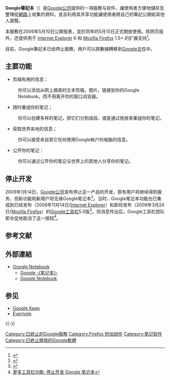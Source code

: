 {{noteTA
|G1 = IT
}}
{{Infobox website
| name           = Google Notebook
| logo           = Notebook logo.png
| url            = {{url|http://www.google.com/notebook}}
| commercial     = 免費
| language       = [[英語|英語]]
| registration   = 是
| owner          = [[Google|Google]]
| author         = [[Google|Google]]
| launch_date    = {{start date and age|2006|5|10}}
| current_status = 停止开发
}}

'''Google筆記本'''（{{lang-en|'''Google Notebook'''}}）是[[Google公司|Google公司]]提供的一項服務与软件，讓使用者方便地儲存及整理從[[網路|網路]]上收集的資料，並且利用其共享功能讓使用者將自己的筆記公開給其他人瀏覽。

本服務在2006年5月10日公開發表，並於同年的5月15日正式開放使用。除网页版外，还提供用于 [[Internet_Explorer|Internet Explorer]] 6 和 [[Mozilla_Firefox|Mozilla Firefox]] 1.5+ 的扩展支持<ref>{{Cite web |url=http://www.google.com/googlenotebook/faq.html#extensionsupport |title=What browsers does the Google Notebook extension support? |accessdate=2009-04-12 |archive-date=2006-06-16 |archive-url=https://web.archive.org/web/20060616112515/http://www.google.com/googlenotebook/faq.html#extensionsupport |dead-url=no }}</ref>。

目前，Google筆記本已经停止服務，用戶可以將數據轉移到[[Google文件|Google文件]]中。

== 主要功能 ==
* 剪辑有用的信息：
: 你可以添加从网上摘录的文本剪辑，图片，链接到你的Google Notebook，而不用离开你的窗口浏览器。

* 随时重组你的笔记；
: 你可以创建多样的笔记，把它们分割成段，或是通过拖放来重组你的笔记。

* 获取世界各地的信息；
: 你可以接受来自其它任何使用Google帐户的电脑的信息。

* 公开你的笔记：
: 你可以通过公开你的笔记与世界上的其他人分享你的笔记。

== 停止开发 ==
2009年1月14日，[[Google公司|Google公司]]宣布停止这一产品的开发，原有用户将继续得到服务，但新功能和新用户将无缘Google笔记本<ref>{{Cite web |url=http://googlenotebookblog.blogspot.com/2009/01/stopping-development-on-google-notebook.html |title=Stopping development on Google Notebook |accessdate=2009-04-12 |archive-date=2018-06-12 |archive-url=https://web.archive.org/web/20180612191007/http://googlenotebookblog.blogspot.com/2009/01/stopping-development-on-google-notebook.html |dead-url=yes }}</ref>。当时，Google笔记本功能也已集成到已经发布（2008年11月14日/[[Internet_Explorer|Internet Explorer]]）和即将发布（2009年3月24日/[[Mozilla_Firefox|Mozilla Firefox]]）的[[Google工具栏|Google工具栏]]5.0版<ref>{{Cite web |url=http://www.google.com/support/toolbar/bin/answer.py?answer=79834 |title=更多工具栏功能: Google 笔记本基本知识 |accessdate=2009-04-12 |archive-date=2008-08-24 |archive-url=https://web.archive.org/web/20080824053701/http://www.google.com/support/toolbar/bin/answer.py?answer=79834 |dead-url=no }}</ref>。但消息传出后，Google工具栏团队即仓促地取消了这一按钮<ref>[http://www.google.com/support/toolbar/bin/answer.py?answer=138478 更多工具栏功能: 停止开发 Google 笔记本]</ref>。

== 参考文献 ==
{{Reflist|30em}}

== 外部連結 ==
* [http://www.google.com/notebook/?hl=en Google Notebook]{{Wayback|url=http://www.google.com/notebook/?hl=en |date=20191017014451 }}{{en}}
** [http://www.google.com/notebook/?hl=zh-CN Google -{笔记本}-]{{Wayback|url=http://www.google.com/notebook/?hl=zh-CN |date=20191017014451 }}{{zh-cn}}
** [http://www.google.com/notebook/?hl=zh-TW Google Notebook]{{Wayback|url=http://www.google.com/notebook/?hl=zh-TW |date=20191017014451 }}{{zh-tw}}

== 参见 ==
{{Portal box|Google|软件}}
* [[Google_Keep|Google Keep]]
* [[Evernote|Evernote]]

{{-}}
{{笔记类软件}}
{{Google服務}}

[[Category:已終止的Google服務|Category:已終止的Google服務]]
[[Category:Firefox_附加组件|Category:Firefox 附加组件]]
[[Category:笔记软件|Category:笔记软件]]
[[Category:已終止開發的Google軟體|Category:已終止開發的Google軟體]]